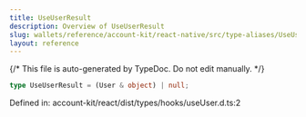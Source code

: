 ```yaml
---
title: UseUserResult
description: Overview of UseUserResult
slug: wallets/reference/account-kit/react-native/src/type-aliases/UseUserResult
layout: reference
---
```


{/* This file is auto-generated by TypeDoc. Do not edit manually. */}

```ts
type UseUserResult = (User & object) | null;
```

Defined in: account-kit/react/dist/types/hooks/useUser.d.ts:2
